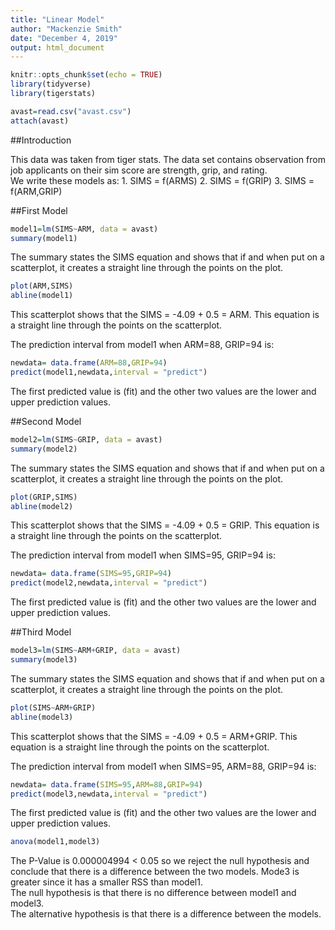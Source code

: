 ---
title: "Linear Model"
author: "Mackenzie Smith"
date: "December 4, 2019"
output: html_document
---

```{r setup, include=FALSE}
knitr::opts_chunk$set(echo = TRUE)
library(tidyverse)
library(tigerstats)
```

```{r}
avast=read.csv("avast.csv")
attach(avast)
```
##Introduction

This data was taken from tiger stats. The data set contains observation from job applicants on their sim score are strength, grip, and rating.  
We write these models as: 1. SIMS = f(ARMS) 2. SIMS = f(GRIP) 3. SIMS = f(ARM,GRIP)  


##First Model
```{r}
model1=lm(SIMS~ARM, data = avast)
summary(model1)
```

The summary states the SIMS equation and shows that if and when put on a scatterplot, it creates a straight line through the points on the plot.  

```{r}
plot(ARM,SIMS)
abline(model1)
```

This scatterplot shows that the SIMS = -4.09 + 0.5 = ARM. This equation is a straight line through the points on the scatterplot.  

The prediction interval from model1 when ARM=88, GRIP=94 is:  
```{r}
newdata= data.frame(ARM=88,GRIP=94)
predict(model1,newdata,interval = "predict")
```

The first predicted value is (fit) and the other two values are the lower and upper prediction values.  

##Second Model
```{r}
model2=lm(SIMS~GRIP, data = avast)
summary(model2)
```

The summary states the SIMS equation and shows that if and when put on a scatterplot, it creates a straight line through the points on the plot.  

```{r}
plot(GRIP,SIMS)
abline(model2)
```

This scatterplot shows that the SIMS = -4.09 + 0.5 = GRIP. This equation is a straight line through the points on the scatterplot.  

The prediction interval from model1 when SIMS=95, GRIP=94 is:  
```{r}
newdata= data.frame(SIMS=95,GRIP=94)
predict(model2,newdata,interval = "predict")
```

The first predicted value is (fit) and the other two values are the lower and upper prediction values.  

##Third Model
```{r}
model3=lm(SIMS~ARM+GRIP, data = avast)
summary(model3)
```

The summary states the SIMS equation and shows that if and when put on a scatterplot, it creates a straight line through the points on the plot.  

```{r}
plot(SIMS~ARM+GRIP)
abline(model3)
```

This scatterplot shows that the SIMS = -4.09 + 0.5 = ARM+GRIP. This equation is a straight line through the points on the scatterplot.  

The prediction interval from model1 when SIMS=95, ARM=88, GRIP=94 is:  
```{r}
newdata= data.frame(SIMS=95,ARM=88,GRIP=94)
predict(model3,newdata,interval = "predict")
```

The first predicted value is (fit) and the other two values are the lower and upper prediction values.   

```{r}
anova(model1,model3)
```

The P-Value is 0.000004994 < 0.05 so we reject the null hypothesis and conclude that there is a difference between the two models. Mode3 is greater since it has a smaller RSS than model1.  
The null hypothesis is that there is no difference between model1 and model3.  
The alternative hypothesis is that there is a difference between the models.  
